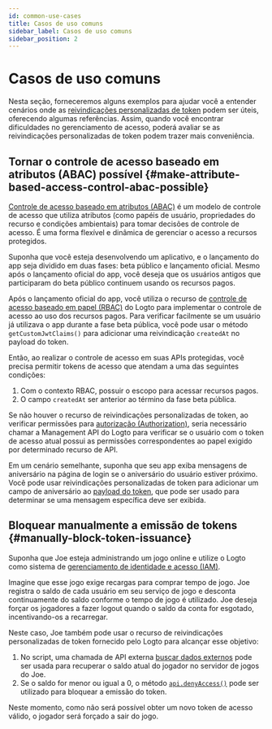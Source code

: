 ```yaml
---
id: common-use-cases
title: Casos de uso comuns
sidebar_label: Casos de uso comuns
sidebar_position: 2
---
```


# Casos de uso comuns

Nesta seção, forneceremos alguns exemplos para ajudar você a entender cenários onde as [reivindicações personalizadas de token](/developers/custom-token-claims) podem ser úteis, oferecendo algumas referências. Assim, quando você encontrar dificuldades no gerenciamento de acesso, poderá avaliar se as reivindicações personalizadas de token podem trazer mais conveniência.

## Tornar o controle de acesso baseado em atributos (ABAC) possível \{#make-attribute-based-access-control-abac-possible}

[Controle de acesso baseado em atributos (ABAC)](https://auth.wiki/abac) é um modelo de controle de acesso que utiliza atributos (como papéis de usuário, propriedades do recurso e condições ambientais) para tomar decisões de controle de acesso. É uma forma flexível e dinâmica de gerenciar o acesso a recursos protegidos.

Suponha que você esteja desenvolvendo um aplicativo, e o lançamento do app seja dividido em duas fases: beta público e lançamento oficial. Mesmo após o lançamento oficial do app, você deseja que os usuários antigos que participaram do beta público continuem usando os recursos pagos.

Após o lançamento oficial do app, você utiliza o recurso de [controle de acesso baseado em papel (RBAC)](/authorization/role-based-access-control) do Logto para implementar o controle de acesso ao uso dos recursos pagos. Para verificar facilmente se um usuário já utilizava o app durante a fase beta pública, você pode usar o método `getCustomJwtClaims()` para adicionar uma reivindicação `createdAt` no payload do token.

Então, ao realizar o controle de acesso em suas APIs protegidas, você precisa permitir tokens de acesso que atendam a uma das seguintes condições:

1. Com o contexto RBAC, possuir o escopo para acessar recursos pagos.
2. O campo `createdAt` ser anterior ao término da fase beta pública.

Se não houver o recurso de reivindicações personalizadas de token, ao verificar permissões para [autorização (Authorization)](/authorization), seria necessário chamar a Management API do Logto para verificar se o usuário com o token de acesso atual possui as permissões correspondentes ao papel exigido por determinado recurso de API.

Em um cenário semelhante, suponha que seu app exiba mensagens de aniversário na página de login se o aniversário do usuário estiver próximo. Você pode usar reivindicações personalizadas de token para adicionar um campo de aniversário ao [payload do token](/user-management/personal-access-token#example-token-exchange), que pode ser usado para determinar se uma mensagem específica deve ser exibida.

## Bloquear manualmente a emissão de tokens \{#manually-block-token-issuance}

Suponha que Joe esteja administrando um jogo online e utilize o Logto como sistema de [gerenciamento de identidade e acesso (IAM)](https://auth.wiki/iam).

Imagine que esse jogo exige recargas para comprar tempo de jogo. Joe registra o saldo de cada usuário em seu serviço de jogo e desconta continuamente do saldo conforme o tempo de jogo é utilizado. Joe deseja forçar os jogadores a fazer logout quando o saldo da conta for esgotado, incentivando-os a recarregar.

Neste caso, Joe também pode usar o recurso de reivindicações personalizadas de token fornecido pelo Logto para alcançar esse objetivo:

1. No script, uma chamada de API externa [buscar dados externos](/developers/custom-token-claims/create-script/#step-3-fetch-external-data) pode ser usada para recuperar o saldo atual do jogador no servidor de jogos do Joe.
2. Se o saldo for menor ou igual a 0, o método [`api.denyAccess()`](/developers/custom-token-claims/create-script/#api) pode ser utilizado para bloquear a emissão do token.

Neste momento, como não será possível obter um novo token de acesso válido, o jogador será forçado a sair do jogo.
